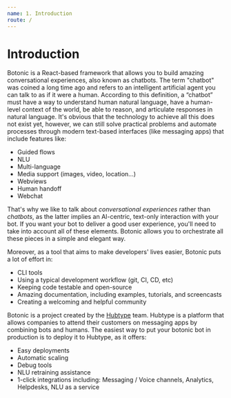 ```yaml
---
name: 1. Introduction
route: /
---
```



# **Introduction**

Botonic is a React-based framework that allows you to build amazing conversational experiences, also known as chatbots.
The term "chatbot" was coined a long time ago and refers to an intelligent artificial agent you can talk to as if it were a human. According to this definition, a “chatbot” must have a way to understand human natural language, have a human-level context of the world, be able to reason, and articulate responses in natural language. It's obvious that the technology to achieve all this does not exist yet, however, we can still solve practical problems and automate processes through modern text-based interfaces (like messaging apps) that include features like:

* Guided flows
* NLU
* Multi-language
* Media support (images, video, location...)
* Webviews
* Human handoff
* Webchat

That's why we like to talk about *conversational experiences* rather than *chatbots*, as the latter implies an AI-centric, text-only interaction with your bot. If you want your bot to deliver a good user experience, you'll need to take into account all of these elements. Botonic allows you to orchestrate all these pieces in a simple and elegant way.

Moreover, as a tool that aims to make developers' lives easier, Botonic puts a lot of effort in:

* CLI tools
* Using a typical development workflow (git, CI, CD, etc)
* Keeping code testable and open-source
* Amazing documentation, including examples, tutorials, and screencasts
* Creating a welcoming and helpful community

Botonic is a project created by the [Hubtype](https://hubtype.com) team. Hubtype is a platform that allows companies to attend their customers on messaging apps by combining bots and humans.
The easiest way to put your botonic bot in production is to deploy it to Hubtype, as it offers:

* Easy deployments
* Automatic scaling
* Debug tools
* NLU retraining assistance
* 1-click integrations including: Messaging / Voice channels, Analytics, Helpdesks, NLU as a service





<div style={{display:"flex", justifyContent:"flex-end"}}>
 <NextButton title="Getting Started: Installation" href="/getting-started/installation" />
 </div>
